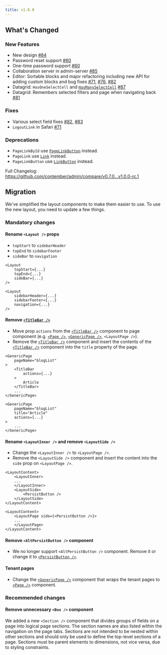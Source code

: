```yaml
---
title: v1.0.0
---
```



## What's Changed

### New Features
* New design [#84](https://github.com/contember/admin/pull/84)
* Password reset support [#60](https://github.com/contember/admin/pull/60)
* One-time password support [#60](https://github.com/contember/admin/pull/60)
* Collaboration server in admin-server [#85](https://github.com/contember/admin/pull/85)
* Editor: Sortable blocks and major refactoring including new API for adding custom blocks and bug fixes [#71](https://github.com/contember/admin/pull/71), [#76](https://github.com/contember/admin/pull/76), [#82](https://github.com/contember/admin/pull/82)
* Datagrid: `HasOneSelectCell` and [`HasManySelectCell`](/admin/components/data-grid#has-manny-select-cell) [#87](https://github.com/contember/admin/pull/87)
* Datagrid: Remembers selected filters and page when navigating back [#81](https://github.com/contember/admin/pull/81)

### Fixes
* Various select field fixes [#82](https://github.com/contember/admin/pull/82), [#83](https://github.com/contember/admin/pull/83)
* `LogoutLink` in Safari [#71](https://github.com/contember/admin/pull/71)

### Deprecations
* `PageLinkById` use [`PageLinkButton`](/admin/components/buttons#page-link-button) instead.
* `PageLink` use [`Link`](/admin/components/routing#link) instead.
* `PageLinkButton` use [`LinkButton`](/admin/components/routing#link-button) instead.

Full Changelog: https://github.com/contember/admin/compare/v0.7.0...v1.0.0-rc.1

## Migration

We've simplified the layout components to make them easier to use. To use the new layout, you need to update a few things.

### Mandatory changes

#### Rename `<Layout />` props 

- `topStart` to `sidebarHeader`
- `topEnd` to `sidebarFooter`
- `sideBar` to `navigation`

<CompareCode>

```tsx {2-4}
<Layout
	topStart={...}
	topEnd={...}
	sideBar={...}
/>
```

```tsx {2-4}
<Layout
	sidebarHeader={...}
	sidebarFooter={...}
	navigation={...}
/>
```

</CompareCode>

#### Remove [`<TitleBar />`](/admin/components/pages#titlebar)

- Move prop `actions` from the [`<TitleBar />`](/admin/components/pages#titlebar) component to page component (e.g. [`<Page />`](/admin/components/pages#page), [`<GenericPage />`](/admin/components/pages#generic-page), `<LayoutPage />`).
- Remove the [`<TitleBar />`](/admin/components/pages#titlebar) component and insert the contents of the [`<TitleBar />`](/admin/components/pages#titlebar) component into the `title` property of the page.

<CompareCode>

```tsx {4-8}
<GenericPage 
	pageName="blogList"
>
	<TitleBar 
		actions={...}
	>
		Article
	</TitleBar>
	...
</GenericPage>
```

```tsx {3-4}
<GenericPage 
	pageName="blogList"
	title="Article"
	actions={...}
>
	...
</GenericPage>
```

</CompareCode>

#### Rename `<LayoutInner />` and remove `<LayoutSide />`

- Change the `<LayoutInner />` to `<LayoutPage />`.
- Remove the `<LayoutSide />` component and insert the content into the `side` prop on `<LayoutPage />`.

<CompareCode>

```tsx {2,4-7}
<LayoutContent>
	<LayoutInner>
	...
	</LayoutInner>
	<LayoutSide>
		<PersistButton />
	</LayoutSide>
</LayoutContent>
```

```tsx {2,4}
<LayoutContent>
	<LayoutPage side={<PersistButton />}>
	...
	</LayoutPage>
</LayoutContent>
```

</CompareCode>

#### Remove `<AltPersistButton />` component

- We no longer support `<AltPersistButton />` component. Remove it or change it to [`<PersistButton />`](/admin/components/buttons#persist-button).

#### Tenant pages

- Change the [`<GenericPage />`](/admin/components/pages#generic-page) component that wraps the tenant pages to [`<Page />`](/admin/components/pages#page) component.

### Recommended changes

#### Remove unnecessary `<Box />` component
We added a new `<Section />` component that divides groups of fields on a page into logical page sections. The section names are also listed within the navigation on the page tabs. Sections are not intended to be nested within other sections and should only be used to define the top-level sections of a page. Sections must be parent elements to dimensions, not vice versa, due to styling constraints.
